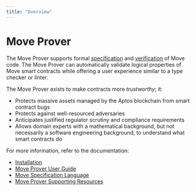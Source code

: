 ```yaml
---
title: "Overview"
---
```


# Move Prover

The Move Prover supports formal [specification](./spec-lang.md) and [verification](./prover-guide.md) of Move code. The Move Prover can automatically validate logical properties of Move smart contracts while offering a user experience similar to a type checker or linter.

The Move Prover exists to make contracts more _trustworthy_; it:

- Protects massive assets managed by the Aptos blockchain from smart contract bugs
- Protects against well-resourced adversaries
- Anticipates justified regulator scrutiny and compliance requirements
- Allows domain experts with a mathematical background, but not necessarily a software engineering background, to understand what smart contracts do

For more information, refer to the documentation:

- [Installation](../cli/install-cli/install-move-prover.mdx)
- [Move Prover User Guide](prover/prover-guide.md)
- [Move Specification Language](prover/spec-lang.md)
- [Move Prover Supporting Resources](prover/supporting-resources.md)
